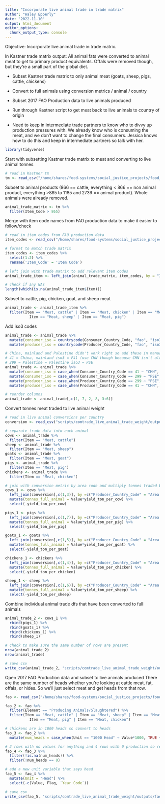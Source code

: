 ```yaml
---
title: "Incorporate live animal trade in trade matrix"
author: "Haley Epperly"
date: "2022-11-10"
output: html_document
editor_options: 
  chunk_output_type: console
---
```


Objective: Incorporate live animal trade in trade matrix.

In Kastner trade matrix output: All animal fats were converted to animal meat to get to primary product equivalents. Offals were removed though, but they're a small part of the global diet.

- Subset Kastner trade matrix to only animal meat (goats, sheep, pigs, cattle, chickens)
- Convert to full animals using conversion metrics / animal / country
- Subset 2017 FAO Production data to live animals produced

- Run through Kastner script to get meat back to live animals to country of origin
- Need to keep in intermediate trade partners to know who to divvy up production pressures with. We already know who is consuming the meat, and we don't want to change the final consumers. Jessica knows how to do this and keep in intermediate partners so talk with her.

```r
library(tidyverse)
```


Start with subsetting Kastner trade matrix to meat and converting to live animal tonnes
```r
# read in Kastner tm
tm <- read_csv("/home/shares/food-systems/social_justice_projects/food_trade_ej/kastner_2022_data_code/results_2017/trade_matrix_by_country_of_origin_2017_import.csv")
```


Subset to animal products (866 == cattle, everything < 866 == non animal product, everything >885 to 1185 and 2736 == animal product). Whole animals were already removed.
```r
animal_trade_matrix <- tm %>% 
  filter(Item_Code > 865)
```


Merge with item code names from FAO production data to make it easier to follow/check
```r
# read in item codes from FAO production data
item_codes <- read_csv("/home/shares/food-systems/social_justice_projects/food_trade_ej/FAOSTAT_production_item_codes_8-5-2022.csv")

# format to match trade matrix
item_codes <- item_codes %>% 
  select(1:2) %>% 
  rename('Item_Code' = 'Item Code')

# left join with trade matrix to add relevant item codes
animal_trade_item <- left_join(animal_trade_matrix, item_codes, by = "Item_Code")

# check if any NAs
length(which(is.na(animal_trade_item$Item)))
```


Subset to cattle, pig, chicken, goat, and sheep meat
```r
animal_trade <- animal_trade_item %>% 
  filter(Item == "Meat, cattle" | Item == "Meat, chicken" | Item == "Meat, goat" | 
           Item == "Meat, sheep" | Item == "Meat, pig")
```


Add iso3 codes 
```r
animal_trade <- animal_trade %>% 
  mutate(consumer_iso = countrycode(Consumer_Country_Code, "fao", "iso3c")) %>% 
  mutate(producer_iso = countrycode(Producer_Country_Code, "fao", "iso3c"))

# China, mainland and Palestine didn't work right so add these in manually
# 41 = China, mainland iso3 = F41 (use CHN though because CHN isn't already in there and we keep using CHN to refer to China, mainland)
# 299 = Palestine = Palestine iso3 = PSE
animal_trade <- animal_trade %>% 
  mutate(consumer_iso = case_when(Consumer_Country_Code == 41 ~ "CHN", TRUE ~ consumer_iso)) %>%
  mutate(consumer_iso = case_when(Consumer_Country_Code == 299 ~ "PSE", TRUE ~ consumer_iso)) %>% 
  mutate(producer_iso = case_when(Producer_Country_Code == 299 ~ "PSE", TRUE ~ producer_iso)) %>% 
  mutate(producer_iso = case_when(Producer_Country_Code == 41 ~ "CHN", TRUE ~ producer_iso))

# reorder columns
animal_trade <- animal_trade[,c(1, 7, 2, 8, 3:6)]
```


Convert tonnes meat traded to live animal weight
```r
# read in live animal conversions per country
conversion <- read_csv("scripts/comtrade_live_animal_trade_weight/outputs/animal_to_meat_conversion_rates.csv")

# separate trade data into each animal
cows <- animal_trade %>% 
  filter(Item == "Meat, cattle")
sheep <- animal_trade %>% 
  filter(Item == "Meat, sheep")
goats <- animal_trade %>% 
  filter(Item == "Meat, goat")
pigs <- animal_trade %>% 
  filter(Item == "Meat, pig")
chickens <- animal_trade %>% 
  filter(Item == "Meat, chicken")

# join with conversion metric by area code and multiply tonnes traded by the conversion metric to get to full animals
cows_1 <- cows %>% 
  left_join(conversion[,c(1,3)], by =c("Producer_Country_Code" = "Area Code")) %>% 
  mutate(tonnes_full_animal = Value*yield_ton_per_cow) %>% 
  select(-yield_ton_per_cow)

pigs_1 <- pigs %>% 
  left_join(conversion[,c(1,7)], by =c("Producer_Country_Code" = "Area Code")) %>% 
  mutate(tonnes_full_animal = Value*yield_ton_per_pig) %>% 
  select(-yield_ton_per_pig)

goats_1 <- goats %>% 
  left_join(conversion[,c(1,5)], by =c("Producer_Country_Code" = "Area Code")) %>% 
  mutate(tonnes_full_animal = Value*yield_ton_per_goat) %>% 
  select(-yield_ton_per_goat)

chickens_1 <- chickens %>% 
  left_join(conversion[,c(1,4)], by =c("Producer_Country_Code" = "Area Code")) %>% 
  mutate(tonnes_full_animal = Value*yield_ton_per_chicken) %>% 
  select(-yield_ton_per_chicken)

sheep_1 <- sheep %>% 
  left_join(conversion[,c(1,6)], by =c("Producer_Country_Code" = "Area Code")) %>% 
  mutate(tonnes_full_animal = Value*yield_ton_per_sheep) %>% 
  select(-yield_ton_per_sheep)
```


Combine individual animal trade dfs that have been converted to full animals
```r
animal_trade_2 <- cows_1 %>% 
  rbind(pigs_1) %>% 
  rbind(goats_1) %>% 
  rbind(chickens_1) %>% 
  rbind(sheep_1)

# check to make sure the same number of rows are present
nrow(animal_trade_2)
nrow(animal_trade)

# save csv
write_csv(animal_trade_2, "scripts/comtrade_live_animal_trade_weight/outputs/animal_trade_converted_to_full_animals.csv")
```


Open 2017 FAO Production data and subset to live animals produced
There are the same number of heads whether you're looking at cattle meat, fat, offals, or hides.
So we'll just select meat and get heads from that row.
```r
fao <- read_csv("/home/shares/food-systems/social_justice_projects/food_trade_ej/kastner_2022_data_code/Data_2017/Production_LivestockPrimary_2017_E_All_Data_(Normalized)_7_20_22_formatted.csv")

fao_2 <- fao %>% 
  filter(Element == "Producing Animals/Slaughtered") %>% 
  filter(Item == "Meat, cattle" | Item == "Meat, sheep" | Item == "Meat, goat" |
           Item == "Meat, pig" | Item == "Meat, chicken")

# chickens are in 1000 heads so convert to heads
fao_3 <- fao_2 %>% 
  mutate(num_heads = case_when(Unit == "1000 Head" ~ Value*1000, TRUE ~ Value))

# 2 rows with no values for anything and 4 rows with 0 production so remove these
fao_4 <- fao_3 %>% 
  filter(!is.na(num_heads)) %>% 
  filter(!num_heads == 0)

# add a new unit variable that says head
fao_5 <- fao_4 %>% 
  mutate(Unit = "Head") %>% 
  select(-c(Value, Flag, `Year Code`))

# save csv
write_csv(fao_5, "scripts/comtrade_live_animal_trade_weight/outputs/fao_animal_production_heads_2017.csv")
```

